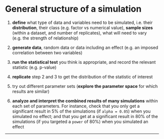# General structure of a simulation

1. **define** what type of data and variables need to be simulated, i.e. their **distribution**, their class (e.g. factor vs numerical value), **sample sizes** (within a dataset, and number of replicates), what will need to vary (e.g. the strength of relationship)  

2. **generate data**, random data or data including an effect (e.g. an imposed correlation between two variables)  

3. **run the statistical test** you think is appropriate, and record the relevant statistic (e.g. p-value) 

4. **replicate** step 2 and 3 to get the distribution of the statistic of interest  

5. try out different parameter sets (**explore the parameter space** for which results are similar)  

6. **analyze and interpret the combined results of many simulations** within each set of parameters. For instance, check that you only get a significant result in 5% of the simulations (if `alpha = 0.05`) when you simulated no effect; and that you get at a significant result in 80% of the simulations (if you targeted a `power` of 80%) when you simulated an effect  

***

